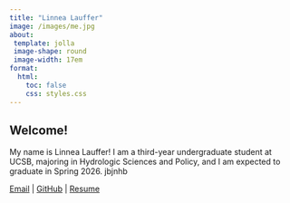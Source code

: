 ```yaml
---
title: "Linnea Lauffer"
image: /images/me.jpg
about: 
 template: jolla
 image-shape: round
 image-width: 17em
format:
  html:
    toc: false
    css: styles.css
---
```


## Welcome!

My name is Linnea Lauffer! I am a third-year undergraduate student at UCSB, majoring in Hydrologic Sciences and Policy, and I am expected to graduate in Spring 2026. jbjnhb

[Email](mailto:linnea_lauffer@ucsb.edu) \| [GitHub](https://github.com/linnea-lauffer) \| [Resume](https://drive.google.com/file/d/14COzMPXsrI9EbgcnCGjsZyxjhrL4mKU8/view?usp=share_link)
